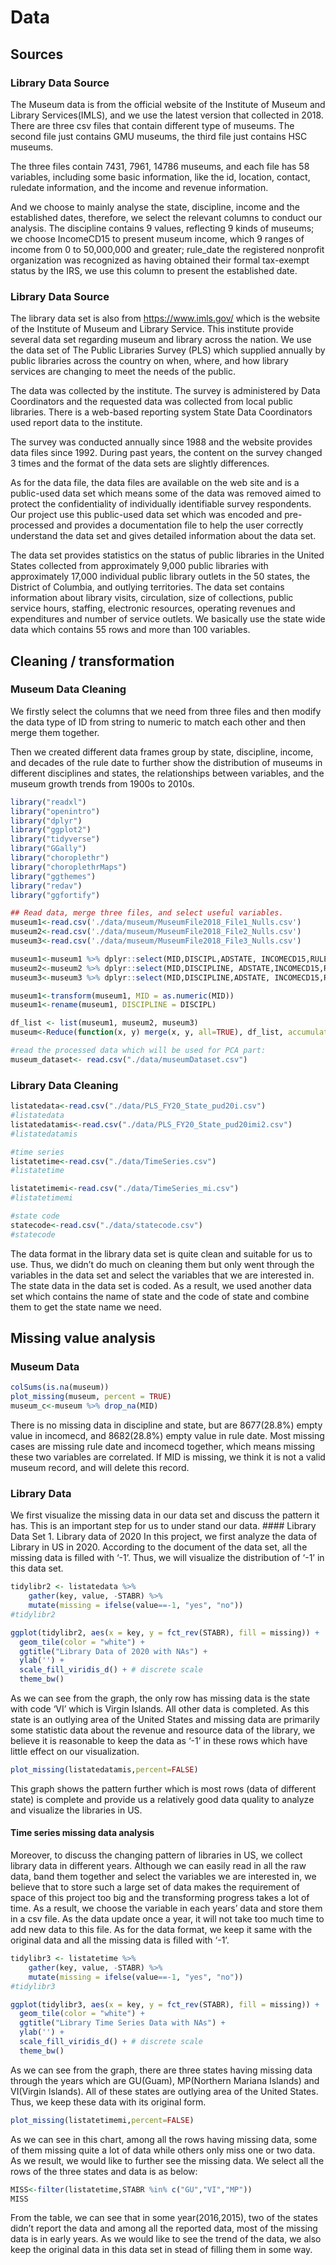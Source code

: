 # Data 

## Sources

### Library Data Source
The Museum data is from the official website of the Institute of Museum and Library Services(IMLS), and we use the latest version that collected in 2018. There are three csv files that contain different type of museums. The second file just contains GMU museums, the third file just contains HSC museums.

The three files contain 7431, 7961, 14786 museums, and each file has 58 variables, including some basic information, like the id, location, contact, ruledate information, and the income and revenue information.

And we choose to mainly analyse the state, discipline, income and the established dates, therefore, we select the relevant columns to conduct our analysis. The discipline contains 9 values, reflecting 9 kinds of museums; we choose IncomeCD15 to present museum income, which 9 ranges of income from 0 to 50,000,000 and greater; rule_date the registered nonprofit organization was recognized as having obtained their formal tax-exempt status by the IRS, we use this column to present the established date.

### Library Data Source
The library data set is also from <https://www.imls.gov/> which is the website of the Institute of Museum and Library Service. This institute provide several data set regarding museum and library across the nation. We use the data set of The Public Libraries Survey (PLS) which supplied annually by public libraries across the country on when, where, and how library services are changing to meet the needs of the public.

The data was collected by the institute. The survey is administered by Data Coordinators and the requested data was collected  from local public libraries. There is a web-based reporting system State Data Coordinators used report data to the institute.

The survey was conducted annually since 1988 and the website provides data files since 1992. During past years, the content on the survey changed 3 times and the format of the data sets are slightly differences.

As for the data file, the data files are available on the web site and is a public-used data set which means some of the data was removed aimed to protect the confidentiality of individually identifiable survey respondents. Our project use this public-used data set which was encoded and pre-processed and provides a documentation file to help the user correctly understand the data set and gives detailed information about the data set.

The data set provides statistics on the status of public libraries in the United States collected from approximately 9,000 public libraries with approximately 17,000 individual public library outlets in the 50 states, the District of Columbia, and outlying territories. The data set contains information about library visits, circulation, size of collections, public service hours, staffing, electronic resources, operating revenues and expenditures and number of service outlets. We basically use the state wide data which contains 55 rows and more than 100 variables.

## Cleaning / transformation

### Museum Data Cleaning
We firstly select the columns that we need from three files and then modify the data type of ID from string to numeric to match each other and then merge them together. 

Then we created different data frames group by state, discipline, income, and decades of the rule date to further show the distribution of museums in different disciplines and states, the relationships between variables, and the museum growth trends from 1900s to 2010s.
```r
library("readxl")
library("openintro")
library("dplyr")
library("ggplot2")
library("tidyverse")
library("GGally")
library("choroplethr")
library("choroplethrMaps")
library("ggthemes")
library("redav")
library("ggfortify")
```

```r
## Read data, merge three files, and select useful variables.
museum1<-read.csv('./data/museum/MuseumFile2018_File1_Nulls.csv')
museum2<-read.csv('./data/museum/MuseumFile2018_File2_Nulls.csv')
museum3<-read.csv('./data/museum/MuseumFile2018_File3_Nulls.csv')

museum1<-museum1 %>% dplyr::select(MID,DISCIPL,ADSTATE, INCOMECD15,RULEDATE15)
museum2<-museum2 %>% dplyr::select(MID,DISCIPLINE, ADSTATE,INCOMECD15,RULEDATE15)
museum3<-museum3 %>% dplyr::select(MID,DISCIPLINE,ADSTATE, INCOMECD15,RULEDATE15)

museum1<-transform(museum1, MID = as.numeric(MID))
museum1<-rename(museum1, DISCIPLINE = DISCIPL)

df_list <- list(museum1, museum2, museum3)
museum<-Reduce(function(x, y) merge(x, y, all=TRUE), df_list, accumulate=FALSE)

#read the processed data which will be used for PCA part:
museum_dataset<- read.csv("./data/museumDataset.csv")
```

### Library Data Cleaning
```r
listatedata<-read.csv("./data/PLS_FY20_State_pud20i.csv")
#listatedata
listatedatamis<-read.csv("./data/PLS_FY20_State_pud20imi2.csv")
#listatedatamis

#time series
listatetime<-read.csv("./data/TimeSeries.csv")
#listatetime

listatetimemi<-read.csv("./data/TimeSeries_mi.csv")
#listatetimemi

#state code
statecode<-read.csv("./data/statecode.csv")
#statecode
```

The data format in the library data set is quite clean and suitable for us to use. Thus, we didn't do much on cleaning them but only went through the variables in the data set and select the variables that we are interested in. The state data in the data set is coded. As a result, we used another data set which contains the name of state and the code of state and combine them to get the state name we need.

## Missing value analysis
### Museum Data

```r
colSums(is.na(museum)) 
plot_missing(museum, percent = TRUE)
museum_c<-museum %>% drop_na(MID)
```

There is no missing data in discipline and state, but are 8677(28.8%) empty value in incomecd, and 8682(28.8%) empty value in rule date.
Most missing cases are missing rule date and incomecd together, which means missing these two variables are correlated.
If MID is missing, we think it is not a valid museum record, and will delete this record. 

### Library Data
We first visualize the missing data in our data set and discuss the pattern it has. This is an important step for us to under stand our data.
#### Library Data Set
1. Library data of 2020
In this project, we first analyze the data of Library in US in 2020. According to the document of the data set, all the missing data is filled with '-1'. Thus, we will visualize the distribution of '-1' in this data set.

```r
tidylibr2 <- listatedata %>% 
    gather(key, value, -STABR) %>% 
    mutate(missing = ifelse(value==-1, "yes", "no"))
#tidylibr2
```

```r
ggplot(tidylibr2, aes(x = key, y = fct_rev(STABR), fill = missing)) +
  geom_tile(color = "white") + 
  ggtitle("Library Data of 2020 with NAs") +
  ylab('') + 
  scale_fill_viridis_d() + # discrete scale
  theme_bw()
```

As we can see from the graph, the only row has missing data is the state with code 'VI' which is Virgin Islands. All other data is completed. As this state is an outlying area of the United States and missing data are primarily some statistic data about the revenue and resource data of the library, we believe it is reasonable to keep the data as '-1' in these rows which have little effect on our visualization.

```r

plot_missing(listatedatamis,percent=FALSE)

```

This graph shows the pattern further which is most rows (data of different state) is complete and provide us a relatively good data quality to analyze and visualize the libraries in US.

#### Time series missing data analysis

Moreover, to discuss the changing pattern of libraries in US, we collect library data in different years. Although we can easily read in all the raw data, band them together and select the variables we are interested in, we believe that to store such a large set of data makes the requirement of space of this project too big and the transforming progress takes a lot of time. As a result, we choose the variable in each years' data and store them in a csv file. As the data update once a year, it will not take too much time to add new data to this file. As for the data format, we keep it same with the original data and all the missing data is filled with '-1'.
```r
tidylibr3 <- listatetime %>% 
    gather(key, value, -STABR) %>% 
    mutate(missing = ifelse(value==-1, "yes", "no"))
#tidylibr3
```

```r
ggplot(tidylibr3, aes(x = key, y = fct_rev(STABR), fill = missing)) +
  geom_tile(color = "white") + 
  ggtitle("Library Time Series Data with NAs") +
  ylab('') + 
  scale_fill_viridis_d() + # discrete scale
  theme_bw()
```

As we can see from the graph, there are three states having missing data through the years which are GU(Guam), MP(Northern Mariana Islands) and VI(Virgin Islands). All of these states are outlying area of the United States. Thus, we keep these data with its original form.


```r
plot_missing(listatetimemi,percent=FALSE)
```

As we can see in this chart, among all the rows having missing data, some of them missing quite a lot of data while others only miss one or two data. As we result, we would like to further see the missing data. We select all the rows of the three states and data is as below:

```r
MISS<-filter(listatetime,STABR %in% c("GU","VI","MP"))
MISS
```

From the table, we can see that in some year(2016,2015), two of the states didn't report the data and among all the reported data, most of the missing data is in early years. As we would like to see the trend of the data, we also keep the original data in this data set in stead of filling them in some way.
